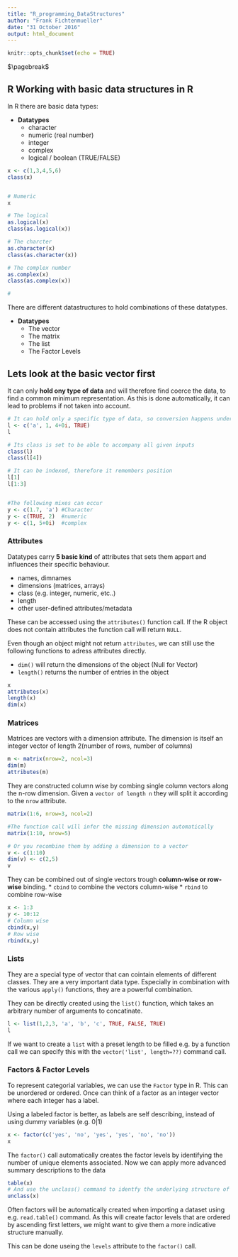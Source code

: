 ```yaml
---
title: "R_programming_DataStructures"
author: "Frank Fichtenmueller"
date: "31 October 2016"
output: html_document
---
```


```r
knitr::opts_chunk$set(echo = TRUE)
```

$\pagebreak$

## R Working with basic data structures in R

In R there are basic data types:

* **Datatypes**
    * character
    * numeric (real number)
    * integer
    * complex
    * logical / boolean (TRUE/FALSE)  


```r
x <- c(1,3,4,5,6)
class(x)


# Numeric
x

# The logical 
as.logical(x)
class(as.logical(x))

# The charcter
as.character(x)
class(as.character(x))

# The complex number
as.complex(x)
class(as.complex(x))

# 

```

There are different datastructures to hold combinations of these datatypes.

* **Datatypes**
    * The vector 
    * The matrix
    * The list
    * The Factor Levels


## Lets look at the basic vector first

It can only **hold ony type of data** and will therefore find coerce the data, to find a common minimum representation. 
As this is done automatically, it can lead to problems if not taken into account.

```r

# It can hold only a specific type of data, so conversion happens under the hood
l <- c('a', 1, 4+0i, TRUE)
l

# Its class is set to be able to accompany all given inputs
class(l)
class(l[4])

# It can be indexed, therefore it remembers position 
l[1]
l[1:3]


#The following mixes can occur
y <- c(1.7, 'a') #Character
y <- c(TRUE, 2)  #numeric
y <- c(1, 5+0i)  #complex 

```

### Attributes

Datatypes carry **5 basic kind** of attributes that sets them appart and influences their specific behaviour. 

* names, dimnames
* dimensions (matrices, arrays)
* class (e.g. integer, numeric, etc..)
* length
* other user-defined attributes/metadata

These can be accessed using the `attributes()` function call. If the R object does not contain attributes the function call will 
return `NULL`.

Even though an object might not return `attributes`, we can still use the following functions to adress attributes directly.

* `dim()` will return the dimensions of the object (Null for Vector)
* `length()` returns the number of entries in the object


```r
x
attributes(x)
length(x)
dim(x)

```


### Matrices

Matrices are vectors with a dimension attribute. The dimension is itself an integer vector of length 2(number of rows, number of columns)

```r
m <- matrix(nrow=2, ncol=3)
dim(m)
attributes(m)
```

They are constructed column wise by combing single column vectors along the n-row dimension. Given a `vector of length n` they will split it
according to the `nrow` attribute.

```r
matrix(1:6, nrow=3, ncol=2)

#The function call will infer the missing dimension automatically
matrix(1:10, nrow=5)

# Or you recombine them by adding a dimension to a vector
v <- c(1:10)
dim(v) <- c(2,5)
v
```

They can be combined out of single vectors trough **column-wise or row-wise** binding.
* `cbind` to combine the vectors column-wise
* `rbind` to combine row-wise

```r
x <- 1:3
y <- 10:12
# Column wise
cbind(x,y)
# Row wise
rbind(x,y)
```


### Lists

They are a special type of vector that can cointain elements of different classes. They are a very important data type. 
Especially in combination with the various `apply()` functions, they are a powerful combination.

They can be directly created using the `list()` function, which takes an arbitrary number of arguments to concatinate.

```r
l <- list(1,2,3, 'a', 'b', 'c', TRUE, FALSE, TRUE)
l
```

If we want to create a `list` with a preset length to be filled e.g. by a function call we can specify this with 
the `vector('list', length=??)` command call.

### Factors & Factor Levels

To represent categorial variables, we can use the `Factor` type in R. This can be unordered or ordered.
Once can think of a factor as an integer vector where each integer has a label. 

Using a labeled factor is better, as labels are self describing, instead of using dummy variables (e.g. 0|1)

```r
x <- factor(c('yes', 'no', 'yes', 'yes', 'no', 'no'))
x
```

The `factor()` call automatically creates the factor levels by identifying the number of unique elements associated.
Now we can apply more advanced summary descriptions to the data

```r
table(x)
# And use the unclass() command to identfy the underlying structure of the data
unclass(x)

```

Often factors will be automatically created when importing a dataset using e.g. `read.table()` command. 
As this will create factor levels that are ordered by ascending first letters, we might want to give them a more indicative 
structure manually. 

This can be done useing the `levels` attribute to the `factor()` call.




